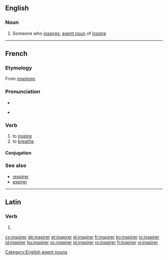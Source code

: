==English==

===Noun===
{{en-noun}}

# Someone who [[inspire]]s, [[agent noun]] of [[inspire]]

[[Category:English agent nouns]]

----

==French==

===Etymology===
From {{etyl|la|fr}} ''[[inspirare]]''.

===Pronunciation===
* {{audio|Fr-inspirer.ogg|audio}}
* {{IPA|/ɛ̃s.pi.ʁe/|lang=fr}} {{X-SAMPA|/E~s.pi.Re/}}

===Verb===
{{fr-verb}}

# to [[inspire]]
# to [[breathe]]

====Conjugation====
{{fr-conj-er|inspir|avoir}}

===See also===
* [[respirer]]
* [[expirer]]

----

==Latin==

===Verb===
{{la-verb-form|īnspīrer}}

# {{conjugation of|inspiro|īnspīrō|1|s|pres|pass|sub|lang=la}}
{{count page|[[Wiktionary:Page count]]}}

[[cs:inspirer]]
[[de:inspirer]]
[[et:inspirer]]
[[el:inspirer]]
[[fr:inspirer]]
[[ko:inspirer]]
[[io:inspirer]]
[[id:inspirer]]
[[hu:inspirer]]
[[oc:inspirer]]
[[pl:inspirer]]
[[ro:inspirer]]
[[fi:inspirer]]
[[vi:inspirer]]